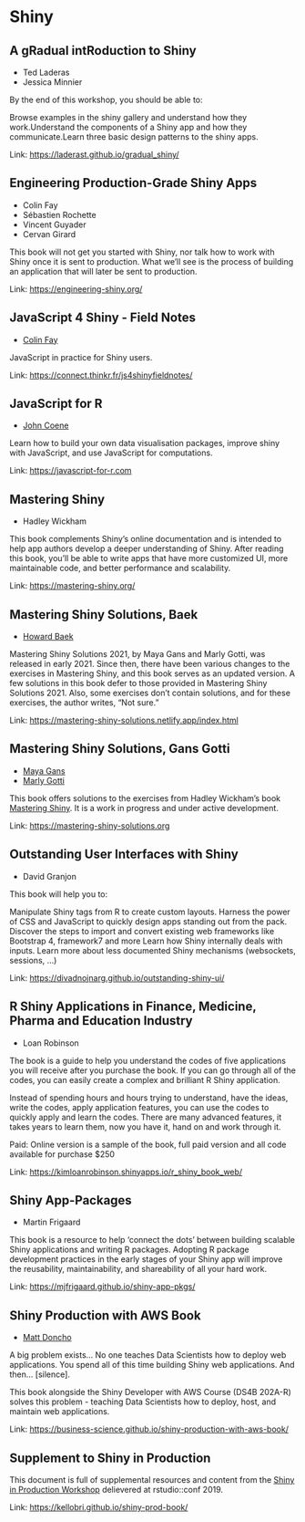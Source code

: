 # Shiny

## A gRadual intRoduction to Shiny

- Ted Laderas
- Jessica Minnier

By the end of this workshop, you should be able to:

Browse examples in the shiny gallery and understand how they
work.Understand the components of a Shiny app and how they
communicate.Learn three basic design patterns to the shiny apps.

Link: [https://laderast.github.io/gradual_shiny/](https://laderast.github.io/gradual_shiny/)

## Engineering Production-Grade Shiny Apps

- Colin Fay
- Sébastien Rochette
- Vincent Guyader
- Cervan Girard

This book will not get you started with Shiny, nor talk how to work with
Shiny once it is sent to production. What we'll see is the process of
building an application that will later be sent to production.

Link: [https://engineering-shiny.org/](https://engineering-shiny.org/)

## JavaScript 4 Shiny - Field Notes

- [Colin Fay](https://colinfay.me)

JavaScript in practice for Shiny users.

Link: [https://connect.thinkr.fr/js4shinyfieldnotes/](https://connect.thinkr.fr/js4shinyfieldnotes/)

## JavaScript for R

- [John Coene](https://john-coene.com)

Learn how to build your own data visualisation packages, improve shiny
with JavaScript, and use JavaScript for computations.

Link: [https://javascript-for-r.com](https://javascript-for-r.com)

## Mastering Shiny

- Hadley Wickham

This book complements Shiny's online documentation and is intended to
help app authors develop a deeper understanding of Shiny. After reading
this book, you'll be able to write apps that have more customized UI,
more maintainable code, and better performance and scalability.

Link: [https://mastering-shiny.org/](https://mastering-shiny.org/)

## Mastering Shiny Solutions, Baek

- [Howard Baek](https://twitter.com/howard_baek)

Mastering Shiny Solutions 2021, by Maya Gans and Marly Gotti, was released in early 2021. Since then, there have been various changes to the exercises in Mastering Shiny, and this book serves as an updated version. A few solutions in this book defer to those provided in Mastering Shiny Solutions 2021. Also, some exercises don’t contain solutions, and for these exercises, the author writes, “Not sure.”

Link: [https://mastering-shiny-solutions.netlify.app/index.html](https://mastering-shiny-solutions.netlify.app/index.html)

## Mastering Shiny Solutions, Gans Gotti

- [Maya Gans](http://maya.rbind.io/)
- [Marly Gotti](https://www.marlygotti.com/)

This book offers solutions to the exercises from Hadley Wickham's book
[Mastering Shiny](https://mastering-shiny.org/). It is a work in
progress and under active development.

Link: [https://mastering-shiny-solutions.org](https://mastering-shiny-solutions.org)

## Outstanding User Interfaces with Shiny

- David Granjon

This book will help you to:

Manipulate Shiny tags from R to create custom layouts. Harness the power
of CSS and JavaScript to quickly design apps standing out from the pack.
Discover the steps to import and convert existing web frameworks like
Bootstrap 4, framework7 and more Learn how Shiny internally deals with
inputs. Learn more about less documented Shiny mechanisms (websockets,
sessions, ...)

Link: [https://divadnojnarg.github.io/outstanding-shiny-ui/](https://divadnojnarg.github.io/outstanding-shiny-ui/)

## R Shiny Applications in Finance, Medicine, Pharma and Education Industry

- Loan Robinson

The book is a guide to help you understand the codes of five applications you will receive after you purchase the book. If you can go through all of the codes, you can easily create a complex and brilliant R Shiny application.

Instead of spending hours and hours trying to understand, have the ideas, write the codes, apply application features, you can use the codes to quickly apply and learn the codes. There are many advanced features, it takes years to learn them, now you have it, hand on and work through it.

Paid: Online version is a sample of the book, full paid version and all code available for purchase $250

Link: [https://kimloanrobinson.shinyapps.io/r_shiny_book_web/](https://kimloanrobinson.shinyapps.io/r_shiny_book_web/)

## Shiny App-Packages

- Martin Frigaard

This book is a resource to help ‘connect the dots’ between building scalable Shiny applications and writing R packages. Adopting R package development practices in the early stages of your Shiny app will improve the reusability, maintainability, and shareability of all your hard work.

Link: [https://mjfrigaard.github.io/shiny-app-pkgs/](https://mjfrigaard.github.io/shiny-app-pkgs/)

## Shiny Production with AWS Book

- [Matt Doncho](https://twitter.com/mdancho84)

A big problem exists... No one teaches Data Scientists how to deploy web
applications. You spend all of this time building Shiny web
applications. And then... [silence].

This book alongside the Shiny Developer with AWS Course (DS4B 202A-R)
solves this problem - teaching Data Scientists how to deploy, host, and
maintain web applications.

Link: [https://business-science.github.io/shiny-production-with-aws-book/](https://business-science.github.io/shiny-production-with-aws-book/)

## Supplement to Shiny in Production



This document is full of supplemental resources and content from the
[Shiny in Production
Workshop](https://rstudio.com/resources/rstudioconf-2019/shiny-in-production-principles-practices-and-tools/)
delievered at rstudio::conf 2019.

Link: [https://kellobri.github.io/shiny-prod-book/](https://kellobri.github.io/shiny-prod-book/)


